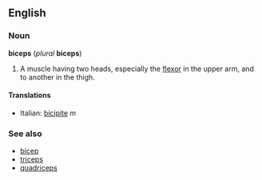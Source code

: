 ==English==
===Noun===
'''biceps''' (''plural'' '''biceps''')

#A muscle having two heads, especially the [[flexor]] in the upper arm, and to another in the thigh.

====Translations====
*Italian: [[bicipite]] ''m''

===See also===
*[[bicep]]
*[[triceps]]
*[[quadriceps]]
